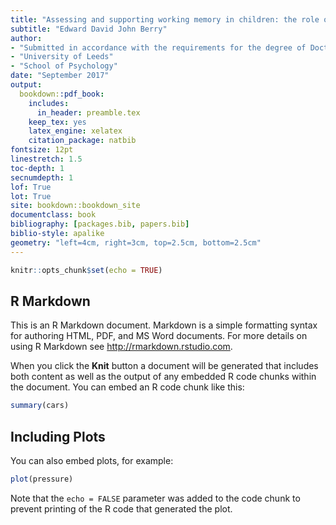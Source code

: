 ```yaml
--- 
title: "Assessing and supporting working memory in children: the role of attention and the environment"
subtitle: "Edward David John Berry"
author: 
- "Submitted in accordance with the requirements for the degree of Doctor of Philosophy"
- "University of Leeds" 
- "School of Psychology"
date: "September 2017"
output: 
  bookdown::pdf_book:
    includes:
      in_header: preamble.tex
    keep_tex: yes
    latex_engine: xelatex
    citation_package: natbib
fontsize: 12pt
linestretch: 1.5
toc-depth: 1
secnumdepth: 1
lof: True
lot: True
site: bookdown::bookdown_site
documentclass: book
bibliography: [packages.bib, papers.bib]
biblio-style: apalike
geometry: "left=4cm, right=3cm, top=2.5cm, bottom=2.5cm"
---
```


```r
knitr::opts_chunk$set(echo = TRUE)
```

## R Markdown

This is an R Markdown document. Markdown is a simple formatting syntax for authoring HTML, PDF, and MS Word documents. For more details on using R Markdown see <http://rmarkdown.rstudio.com>.

When you click the **Knit** button a document will be generated that includes both content as well as the output of any embedded R code chunks within the document. You can embed an R code chunk like this:

```r
summary(cars)
```

## Including Plots

You can also embed plots, for example:

```r
plot(pressure)
```

Note that the `echo = FALSE` parameter was added to the code chunk to prevent printing of the R code that generated the plot.

